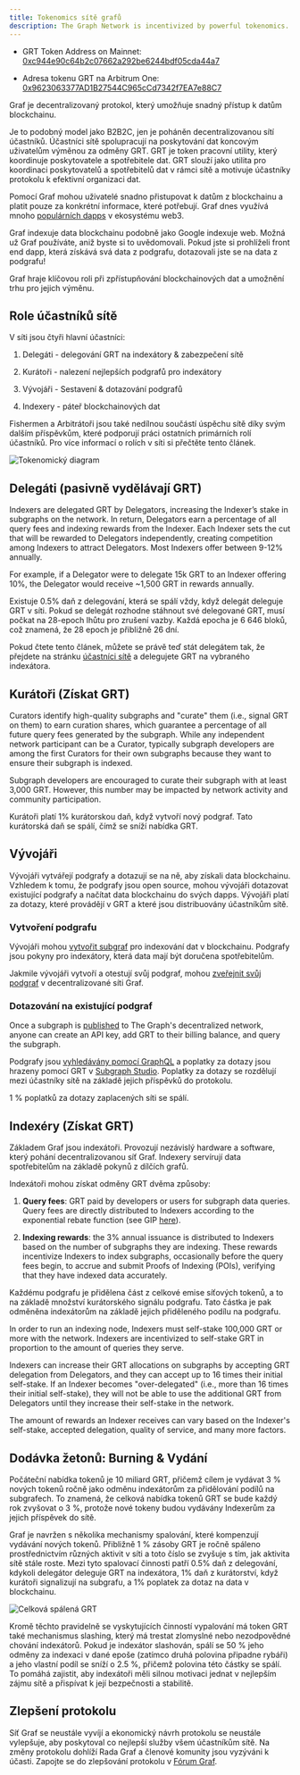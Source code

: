 ```yaml
---
title: Tokenomics sítě grafů
description: The Graph Network is incentivized by powerful tokenomics. Here’s how GRT, The Graph’s native work utility token, works.
---
```


- GRT Token Address on Mainnet: [0xc944e90c64b2c07662a292be6244bdf05cda44a7](https://etherscan.io/token/0xc944e90c64b2c07662a292be6244bdf05cda44a7)

- Adresa tokenu GRT na Arbitrum One: [0x9623063377AD1B27544C965cCd7342f7EA7e88C7](https://arbiscan.io/token/0x9623063377ad1b27544c965ccd7342f7ea7e88c7)

Graf je decentralizovaný protokol, který umožňuje snadný přístup k datům blockchainu.

Je to podobný model jako B2B2C, jen je poháněn decentralizovanou sítí účastníků. Účastníci sítě spolupracují na poskytování dat koncovým uživatelům výměnou za odměny GRT. GRT je token pracovní utility, který koordinuje poskytovatele a spotřebitele dat. GRT slouží jako utilita pro koordinaci poskytovatelů a spotřebitelů dat v rámci sítě a motivuje účastníky protokolu k efektivní organizaci dat.

Pomocí Graf mohou uživatelé snadno přistupovat k datům z blockchainu a platit pouze za konkrétní informace, které potřebují. Graf dnes využívá mnoho [populárních dapps](https://thegraph.com/explorer) v ekosystému web3.

Graf indexuje data blockchainu podobně jako Google indexuje web. Možná už Graf používáte, aniž byste si to uvědomovali. Pokud jste si prohlíželi front end dapp, která získává svá data z podgrafu, dotazovali jste se na data z podgrafu!

Graf hraje klíčovou roli při zpřístupňování blockchainových dat a umožnění trhu pro jejich výměnu.

## Role účastníků sítě

V síti jsou čtyři hlavní účastníci:

1.  Delegáti - delegování GRT na indexátory & zabezpečení sítě

2.  Kurátoři - nalezení nejlepších podgrafů pro indexátory

3.  Vývojáři - Sestavení & dotazování podgrafů

4.  Indexery - páteř blockchainových dat

Fishermen a Arbitrátoři jsou také nedílnou součástí úspěchu sítě díky svým dalším příspěvkům, které podporují práci ostatních primárních rolí účastníků. Pro více informací o rolích v síti si přečtěte tento článek.

![Tokenomický diagram](/img/updated-tokenomics-image.png)

## Delegáti (pasivně vydělávají GRT)

Indexers are delegated GRT by Delegators, increasing the Indexer’s stake in subgraphs on the network. In return, Delegators earn a percentage of all query fees and indexing rewards from the Indexer. Each Indexer sets the cut that will be rewarded to Delegators independently, creating competition among Indexers to attract Delegators. Most Indexers offer between 9-12% annually.

For example, if a Delegator were to delegate 15k GRT to an Indexer offering 10%, the Delegator would receive ~1,500 GRT in rewards annually.

Existuje 0.5% daň z delegování, která se spálí vždy, když delegát deleguje GRT v síti. Pokud se delegát rozhodne stáhnout své delegované GRT, musí počkat na 28-epoch lhůtu pro zrušení vazby. Každá epocha je 6 646 bloků, což znamená, že 28 epoch je přibližně 26 dní.

Pokud čtete tento článek, můžete se právě teď stát delegátem tak, že přejdete na stránku [účastníci sítě](https://thegraph.com/explorer/participants/indexers) a delegujete GRT na vybraného indexátora.

## Kurátoři (Získat GRT)

Curators identify high-quality subgraphs and "curate" them (i.e., signal GRT on them) to earn curation shares, which guarantee a percentage of all future query fees generated by the subgraph. While any independent network participant can be a Curator, typically subgraph developers are among the first Curators for their own subgraphs because they want to ensure their subgraph is indexed.

Subgraph developers are encouraged to curate their subgraph with at least 3,000 GRT. However, this number may be impacted by network activity and community participation.

Kurátoři platí 1% kurátorskou daň, když vytvoří nový podgraf. Tato kurátorská daň se spálí, čímž se sníží nabídka GRT.

## Vývojáři

Vývojáři vytvářejí podgrafy a dotazují se na ně, aby získali data blockchainu. Vzhledem k tomu, že podgrafy jsou open source, mohou vývojáři dotazovat existující podgrafy a načítat data blockchainu do svých dapps. Vývojáři platí za dotazy, které provádějí v GRT a které jsou distribuovány účastníkům sítě.

### Vytvoření podgrafu

Vývojáři mohou [vytvořit subgraf](/developing/creating-a-subgraph/) pro indexování dat v blockchainu. Podgrafy jsou pokyny pro indexátory, která data mají být doručena spotřebitelům.

Jakmile vývojáři vytvoří a otestují svůj podgraf, mohou [zveřejnit svůj podgraf](/publishing/publishing-a-subgraph/) v decentralizované síti Graf.

### Dotazování na existující podgraf

Once a subgraph is [published](/publishing/publishing-a-subgraph/) to The Graph's decentralized network, anyone can create an API key, add GRT to their billing balance, and query the subgraph.

Podgrafy jsou [vyhledávány pomocí GraphQL](/querying/querying-the-graph/) a poplatky za dotazy jsou hrazeny pomocí GRT v [Subgraph Studio](https://thegraph.com/studio/). Poplatky za dotazy se rozdělují mezi účastníky sítě na základě jejich příspěvků do protokolu.

1 % poplatků za dotazy zaplacených síti se spálí.

## Indexéry (Získat GRT)

Základem Graf jsou indexátoři. Provozují nezávislý hardware a software, který pohání decentralizovanou síť Graf. Indexery servírují data spotřebitelům na základě pokynů z dílčích grafů.

Indexátoři mohou získat odměny GRT dvěma způsoby:

1.  **Query fees**: GRT paid by developers or users for subgraph data queries. Query fees are directly distributed to Indexers according to the exponential rebate function (see GIP [here](https://forum.thegraph.com/t/gip-0051-exponential-query-fee-rebates-for-indexers/4162)).

2.  **Indexing rewards**: the 3% annual issuance is distributed to Indexers based on the number of subgraphs they are indexing. These rewards incentivize Indexers to index subgraphs, occasionally before the query fees begin, to accrue and submit Proofs of Indexing (POIs), verifying that they have indexed data accurately.

Každému podgrafu je přidělena část z celkové emise síťových tokenů, a to na základě množství kurátorského signálu podgrafu. Tato částka je pak odměněna indexátorům na základě jejich přiděleného podílu na podgrafu.

In order to run an indexing node, Indexers must self-stake 100,000 GRT or more with the network. Indexers are incentivized to self-stake GRT in proportion to the amount of queries they serve.

Indexers can increase their GRT allocations on subgraphs by accepting GRT delegation from Delegators, and they can accept up to 16 times their initial self-stake. If an Indexer becomes "over-delegated" (i.e., more than 16 times their initial self-stake), they will not be able to use the additional GRT from Delegators until they increase their self-stake in the network.

The amount of rewards an Indexer receives can vary based on the Indexer's self-stake, accepted delegation, quality of service, and many more factors.

## Dodávka žetonů: Burning & Vydání

Počáteční nabídka tokenů je 10 miliard GRT, přičemž cílem je vydávat 3 % nových tokenů ročně jako odměnu indexátorům za přidělování podílů na subgrafech. To znamená, že celková nabídka tokenů GRT se bude každý rok zvyšovat o 3 %, protože nové tokeny budou vydávány Indexerům za jejich příspěvek do sítě.

Graf je navržen s několika mechanismy spalování, které kompenzují vydávání nových tokenů. Přibližně 1 % zásoby GRT je ročně spáleno prostřednictvím různých aktivit v síti a toto číslo se zvyšuje s tím, jak aktivita sítě stále roste. Mezi tyto spalovací činnosti patří 0.5% daň z delegování, kdykoli delegátor deleguje GRT na indexátora, 1% daň z kurátorství, když kurátoři signalizují na subgrafu, a 1% poplatek za dotaz na data v blockchainu.

![Celková spálená GRT](/img/total-burned-grt.jpeg)

Kromě těchto pravidelně se vyskytujících činností vypalování má token GRT také mechanismus slashing, který má trestat zlomyslné nebo nezodpovědné chování indexátorů. Pokud je indexátor slashován, spálí se 50 % jeho odměny za indexaci v dané epoše (zatímco druhá polovina připadne rybáři) a jeho vlastní podíl se sníží o 2.5 %, přičemž polovina této částky se spálí. To pomáhá zajistit, aby indexátoři měli silnou motivaci jednat v nejlepším zájmu sítě a přispívat k její bezpečnosti a stabilitě.

## Zlepšení protokolu

Síť Graf se neustále vyvíjí a ekonomický návrh protokolu se neustále vylepšuje, aby poskytoval co nejlepší služby všem účastníkům sítě. Na změny protokolu dohlíží Rada Graf a členové komunity jsou vyzýváni k účasti. Zapojte se do zlepšování protokolu v [Fórum Graf](https://forum.thegraph.com/).
